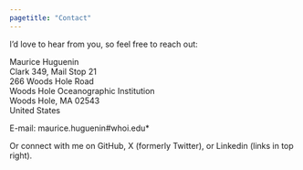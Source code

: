 ---
pagetitle: "Contact"
---
<link rel="shortcut icon" type="image/x-icon" href="favicon.ico">
<link rel="stylesheet" href="styles.css" type="text/css">

I'd love to hear from you, so feel free to reach out:
 
Maurice Huguenin<br>
Clark 349, Mail Stop 21<br>
266 Woods Hole Road<br>
Woods Hole Oceanographic Institution<br>
Woods Hole, MA 02543<br>
United States<br>

E-mail: maurice.huguenin#whoi.edu*<br>

Or connect with me on GitHub, X (formerly Twitter), or Linkedin (links in top right).


